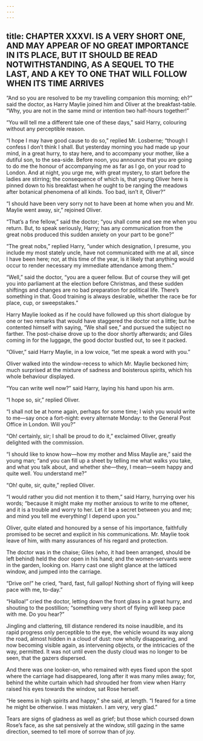 ```yaml
---
---
---
```

title: CHAPTER XXXVI. IS A VERY SHORT ONE, AND MAY APPEAR OF NO GREAT IMPORTANCE IN ITS PLACE, BUT IT SHOULD BE READ NOTWITHSTANDING, AS A SEQUEL TO THE LAST, AND A KEY TO ONE THAT WILL FOLLOW WHEN ITS TIME ARRIVES
---

“And so you are resolved to be my travelling companion this morning; eh?” said the doctor, as Harry Maylie joined him and Oliver at the breakfast-table. “Why, you are not in the same mind or intention two half-hours together!”

“You will tell me a different tale one of these days,” said Harry, colouring without any perceptible reason.

“I hope I may have good cause to do so,” replied Mr. Losberne; “though I confess I don’t think I shall. But yesterday morning you had made up your mind, in a great hurry, to stay here, and to accompany your mother, like a dutiful son, to the sea-side. Before noon, you announce that you are going to do me the honour of accompanying me as far as I go, on your road to London. And at night, you urge me, with great mystery, to start before the ladies are stirring; the consequence of which is, that young Oliver here is pinned down to his breakfast when he ought to be ranging the meadows after botanical phenomena of all kinds. Too bad, isn’t it, Oliver?”

“I should have been very sorry not to have been at home when you and Mr. Maylie went away, sir,” rejoined Oliver.

“That’s a fine fellow,” said the doctor; “you shall come and see me when you return. But, to speak seriously, Harry; has any communication from the great nobs produced this sudden anxiety on your part to be gone?”

“The great nobs,” replied Harry, “under which designation, I presume, you include my most stately uncle, have not communicated with me at all, since I have been here; nor, at this time of the year, is it likely that anything would occur to render necessary my immediate attendance among them.”

“Well,” said the doctor, “you are a queer fellow. But of course they will get you into parliament at the election before Christmas, and these sudden shiftings and changes are no bad preparation for political life. There’s something in that. Good training is always desirable, whether the race be for place, cup, or sweepstakes.”

Harry Maylie looked as if he could have followed up this short dialogue by one or two remarks that would have staggered the doctor not a little; but he contented himself with saying, “We shall see,” and pursued the subject no farther. The post-chaise drove up to the door shortly afterwards; and Giles coming in for the luggage, the good doctor bustled out, to see it packed.

“Oliver,” said Harry Maylie, in a low voice, “let me speak a word with you.”

Oliver walked into the window-recess to which Mr. Maylie beckoned him; much surprised at the mixture of sadness and boisterous spirits, which his whole behaviour displayed.

“You can write well now?” said Harry, laying his hand upon his arm.

“I hope so, sir,” replied Oliver.

“I shall not be at home again, perhaps for some time; I wish you would write to me—say once a fort-night: every alternate Monday: to the General Post Office in London. Will you?”

“Oh! certainly, sir; I shall be proud to do it,” exclaimed Oliver, greatly delighted with the commission.

“I should like to know how—how my mother and Miss Maylie are,” said the young man; “and you can fill up a sheet by telling me what walks you take, and what you talk about, and whether she—they, I mean—seem happy and quite well. You understand me?”

“Oh! quite, sir, quite,” replied Oliver.

“I would rather you did not mention it to them,” said Harry, hurrying over his words; “because it might make my mother anxious to write to me oftener, and it is a trouble and worry to her. Let it be a secret between you and me; and mind you tell me everything! I depend upon you.”

Oliver, quite elated and honoured by a sense of his importance, faithfully promised to be secret and explicit in his communications. Mr. Maylie took leave of him, with many assurances of his regard and protection.

The doctor was in the chaise; Giles (who, it had been arranged, should be left behind) held the door open in his hand; and the women-servants were in the garden, looking on. Harry cast one slight glance at the latticed window, and jumped into the carriage.

“Drive on!” he cried, “hard, fast, full gallop! Nothing short of flying will keep pace with me, to-day.”

“Halloa!” cried the doctor, letting down the front glass in a great hurry, and shouting to the postillion; “something very short of flying will keep pace with me. Do you hear?”

Jingling and clattering, till distance rendered its noise inaudible, and its rapid progress only perceptible to the eye, the vehicle wound its way along the road, almost hidden in a cloud of dust: now wholly disappearing, and now becoming visible again, as intervening objects, or the intricacies of the way, permitted. It was not until even the dusty cloud was no longer to be seen, that the gazers dispersed.

And there was one looker-on, who remained with eyes fixed upon the spot where the carriage had disappeared, long after it was many miles away; for, behind the white curtain which had shrouded her from view when Harry raised his eyes towards the window, sat Rose herself.

“He seems in high spirits and happy,” she said, at length. “I feared for a time he might be otherwise. I was mistaken. I am very, very glad.”

Tears are signs of gladness as well as grief; but those which coursed down Rose’s face, as she sat pensively at the window, still gazing in the same direction, seemed to tell more of sorrow than of joy.